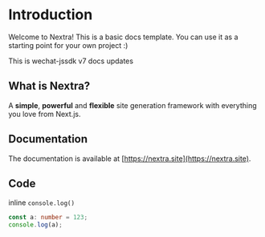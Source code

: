 # Introduction

Welcome to Nextra! This is a basic docs template. You can use it as a starting point for your own project :)

This is wechat-jssdk v7 docs updates

## What is Nextra?

A **simple**, **powerful** and **flexible** site generation framework with everything you love from Next.js.

## Documentation

The documentation is available at [https://nextra.site](https://nextra.site).

## Code

inline `console.log()`

```typescript
const a: number = 123;
console.log(a);
```
